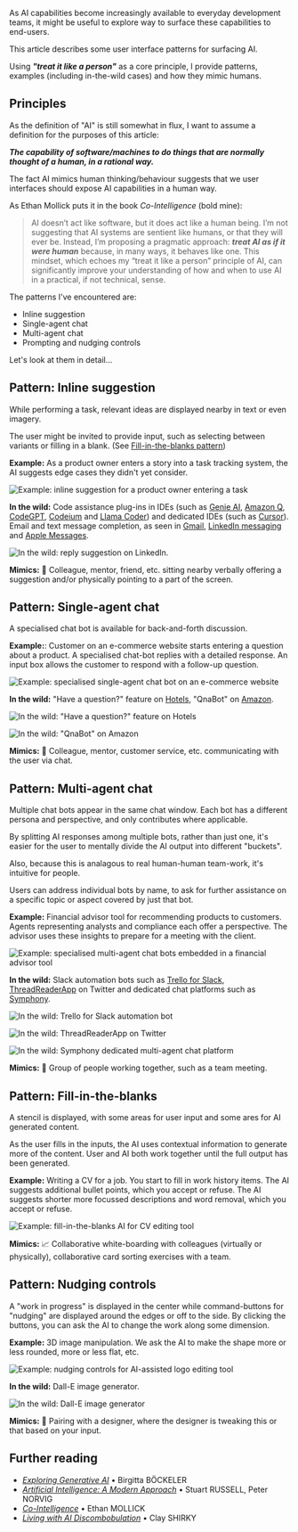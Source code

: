 As AI capabilities become increasingly available to everyday development
teams, it might be useful to explore way to surface these capabilities to
end-users.

This article describes some user interface patterns for surfacing AI.

Using ***"treat it like a person"*** as a core principle, I provide patterns,
examples (including in-the-wild cases) and how they mimic humans.

## Principles

As the definition of "AI" is still somewhat in flux, I want to assume a
definition for the purposes of this article:

***The capability of software/machines to do things that are normally thought of a human, in a rational way.***

The fact AI mimics human thinking/behaviour suggests that we user interfaces should expose AI capabilities in a human way.

As Ethan Mollick puts it in the book _Co-Intelligence_ (bold mine):

> AI doesn’t act like software, but it does act like a human being. I’m not suggesting that AI systems are sentient like humans,
> or that they will ever be. Instead, I’m proposing a pragmatic approach: ***treat AI as if it were human*** because, in many ways,
> it behaves like one. This mindset, which echoes my “treat it like a person” principle of AI, can significantly improve your
> understanding of how and when to use AI in a practical, if not technical, sense.

The patterns I've encountered are:

- Inline suggestion
- Single-agent chat
- Multi-agent chat
- Prompting and nudging controls

Let's look at them in detail...

## Pattern: Inline suggestion

While performing a task, relevant ideas are displayed nearby in text or even imagery.

The user might be invited to provide input, such as selecting between variants or filling in a blank. (See [Fill-in-the-blanks pattern](#pattern-fill-in-the-blanks))

**Example:** As a product owner enters a story into a task tracking system, the AI suggests edge cases they didn't yet consider.

![Example: inline suggestion for a product owner entering a task](/images/articles/ai-patterns/ai-ui-patterns-inline-suggestion.svg)

**In the wild:** Code assistance plug-ins in IDEs (such as [Genie AI](https://www.genieai.co/), [Amazon Q](https://aws.amazon.com/q/), [CodeGPT](https://codegpt.co/), [Codeium](https://codeium.com/) and [Llama Coder](https://github.com/ex3ndr/llama-coder)) and dedicated IDEs (such as [Cursor](http://cursor.com)). Email and text message completion, as seen in [Gmail](https://mail.google.com/), [LinkedIn messaging](http://linkedin.com/) and [Apple Messages](https://en.wikipedia.org/wiki/Messages_(Apple)).

![In the wild: reply suggestion on LinkedIn](/images/articles/ai-patterns/ai-ui-patterns-inline-suggestion-linkedin.png).

**Mimics:** 🧍 Colleague, mentor, friend, etc. sitting nearby verbally offering a suggestion and/or physically pointing to a part of the screen.

## Pattern: Single-agent chat

A specialised chat bot is available for back-and-forth discussion.

**Example:**: Customer on an e-commerce website starts entering a question about a product. A specialised chat-bot replies with a detailed response. An input box allows the customer to respond with a follow-up question.

![Example: specialised single-agent chat bot on an e-commerce website](/images/articles/ai-patterns/ai-ui-patterns-single-agent-chat.svg)

**In the wild:** "Have a question?" feature on [Hotels](http://hotels.com/), "QnaBot" on [Amazon](http://amazon.com/).

![In the wild: "Have a question?" feature on Hotels](/images/articles/ai-patterns/ai-ui-patterns-single-agent-chat-hotels.png)

![In the wild: "QnaBot" on Amazon](/images/articles/ai-patterns/ai-ui-patterns-single-agent-chat-qna.png)

**Mimics:** 💬 Colleague, mentor, customer service, etc. communicating with the user via chat.

## Pattern: Multi-agent chat

Multiple chat bots appear in the same chat window. Each bot has a different persona and perspective, and only contributes where applicable.

By splitting AI responses among multiple bots, rather than just one, it's easier for the user to mentally divide the AI output into different "buckets".

Also, because this is analagous to real human-human team-work, it's intuitive for people.

Users can address individual bots by name, to ask for further assistance on a specific topic or aspect covered by just that bot.

**Example:** Financial advisor tool for recommending products to customers. Agents representing analysts and compliance each offer a perspective. The advisor uses these insights to prepare for a meeting with the client.

![Example: specialised multi-agent chat bots embedded in a financial advisor tool](/images/articles/ai-patterns/ai-ui-patterns-multi-agent-chat.svg)

**In the wild:** Slack automation bots such as [Trello for Slack](https://trello.com/platforms/slack), [ThreadReaderApp](http://threadreaderapp.com) on Twitter and dedicated chat platforms such as [Symphony](http://threadreaderapp.com).

![In the wild: Trello for Slack automation bot](/images/articles/ai-patterns/ai-ui-patterns-multi-agent-chat-slack.png)

![In the wild: ThreadReaderApp on Twitter](/images/articles/ai-patterns/ai-ui-patterns-multi-agent-chat-thread-reader.png)

![In the wild: Symphony dedicated multi-agent chat platform](/images/articles/ai-patterns/ai-ui-patterns-multi-agent-chat-symphony.png)

**Mimics:** 👭 Group of people working together, such as a team meeting.

## Pattern: Fill-in-the-blanks

A stencil is displayed, with some areas for user input and some ares for AI generated content.

As the user fills in the inputs, the AI uses contextual information to generate more of the content. User and AI both work together until the full output has been generated.

**Example:** Writing a CV for a job. You start to fill in work history items. The AI suggests additional bullet points, which you accept or refuse. The AI suggests shorter more focussed descriptions and word removal, which you accept or refuse.

![Example: fill-in-the-blanks AI for CV editing tool](/images/articles/ai-patterns/ai-ui-patterns-fill-in-the-blanks.svg)

**Mimics:** 📈 Collaborative white-boarding with colleagues (virtually or physically), collaborative card sorting exercises with a team.

## Pattern: Nudging controls

A "work in progress" is displayed in the center while command-buttons for "nudging" are displayed around the edges or off to the side. By clicking the buttons, you can ask the AI to change the work along some dimension.

**Example:** 3D image manipulation. We ask the AI to make the shape more or less rounded, more or less flat, etc.

![Example: nudging controls for AI-assisted logo editing tool](/images/articles/ai-patterns/ai-ui-patterns-nudging.svg)

**In the wild:** Dall-E image generator.

![In the wild: Dall-E image generator](/images/articles/ai-patterns/ai-ui-patterns-nudging-dalle.png)

**Mimics:** 💺 Pairing with a designer, where the designer is tweaking this or that based on your input.

## Further reading

- [_Exploring Generative AI_](https://martinfowler.com/articles/exploring-gen-ai.html) • Birgitta BÖCKELER
- [_Artificial Intelligence: A Modern Approach_](https://aima.cs.berkeley.edu/) • Stuart RUSSELL, Peter NORVIG
- [_Co-Intelligence_](https://www.penguin.com.au/books/co-intelligence-9780753560778) • Ethan MOLLICK
- [_Living with AI Discombobulation_](https://youtu.be/lxpASbe5Uys) • Clay SHIRKY